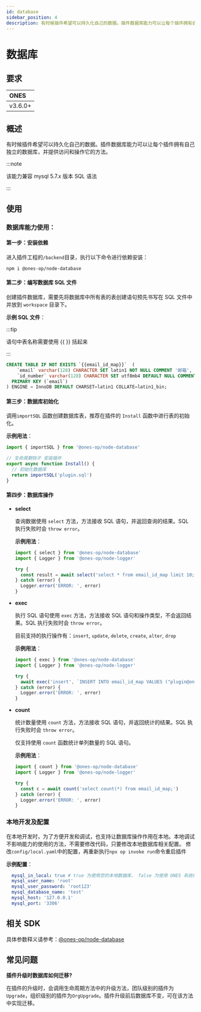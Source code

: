 ```yaml
---
id: database
sidebar_position: 4
description: 有时候插件希望可以持久化自己的数据。插件数据库能力可以让每个插件拥有自己独立的数据库，并提供访问和操作它的方法。
---
```


# 数据库

## 要求

| ONES    |
| :------ |
| v3.6.0+ |

## 概述

有时候插件希望可以持久化自己的数据。插件数据库能力可以让每个插件拥有自己独立的数据库，并提供访问和操作它的方法。

:::note

该能力兼容 mysql 5.7.x 版本 SQL 语法

:::

## 使用

### 数据库能力使用：

#### 第一步：安装依赖

进入插件工程的`/backend`目录，执行以下命令进行依赖安装：

```shell
npm i @ones-op/node-database
```

#### 第二步：编写数据库 SQL 文件

创建插件数据库，需要先将数据库中所有表的表创建语句预先书写在 SQL 文件中并放到 `workspace` 目录下。

**示例 SQL 文件**：

:::tip

语句中表名称需要使用 {{ }} 括起来

:::

```sql title="workspace/plugin.sql"
CREATE TABLE IF NOT EXISTS `{{email_id_map}}`  (
    `email` varchar(128) CHARACTER SET latin1 NOT NULL COMMENT '邮箱',
    `id_number` varchar(128) CHARACTER SET utf8mb4 DEFAULT NULL COMMENT '工号',
  PRIMARY KEY (`email`)
) ENGINE = InnoDB DEFAULT CHARSET=latin1 COLLATE=latin1_bin;

```

#### 第三步：数据库初始化

调用`importSQL` 函数创建数据库表，推荐在插件的 `Install` 函数中进行表的初始化。

**示例用法**：

```typescript title="backend/src/index.ts"
import { importSQL } from '@ones-op/node-database'

// 生命周期钩子 安装插件
export async function Install() {
  // 初始化数据库
  return importSQL('plugin.sql')
}
```

#### 第四步：数据库操作

- **select**

  查询数据使用 `select` 方法，方法接收 SQL 语句，并返回查询的结果。SQL 执行失败时会 `throw error`。

  **示例用法**：

  ```typescript
  import { select } from '@ones-op/node-database'
  import { Logger } from '@ones-op/node-logger'

  try {
    const result = await select('select * from email_id_map limit 10;')
  } catch (error) {
    Logger.error('ERROR: ', error)
  }
  ```

- **exec**

  执行 SQL 语句使用 `exec` 方法，方法接收 SQL 语句和操作类型，不会返回结果。SQL 执行失败时会 `throw error`。

  目前支持的执行操作有：`insert`, `update`, `delete`, `create`, `alter`, `drop`

  **示例用法**：

  ```typescript
  import { exec } from '@ones-op/node-database'
  import { Logger } from '@ones-op/node-logger'

  try {
    await exec('insert', `INSERT INTO email_id_map VALUES ("plugin@ones.com", "001");`)
  } catch (error) {
    Logger.error('ERROR: ', error)
  }
  ```

- **count**

  统计数量使用 `count` 方法，方法接收 SQL 语句，并返回统计的结果。SQL 执行失败时会 `throw error`。

  仅支持使用 `count` 函数统计单列数量的 SQL 语句。

  **示例用法**：

  ```typescript
  import { count } from '@ones-op/node-database'
  import { Logger } from '@ones-op/node-logger'

  try {
    const c = await count('select count(*) from email_id_map;')
  } catch (error) {
    Logger.error('ERROR: ', error)
  }
  ```

### 本地开发及配置

在本地开发时，为了方便开发和调试，也支持让数据库操作作用在本地。本地调试不影响能力的使用的方法，不需要修改代码，只要修改本地数据库相关配置。
修改`config/local.yaml`中的配置，再重新执行`npx op invoke run`命令重启插件

**示例配置**：

```yaml title="config/local.yaml"
  mysql_in_local: true # true 为使用您的本地数据库， false 为使用 ONES 系统内置数据库
  mysql_user_name: 'root'
  mysql_user_password: 'root123'
  mysql_database_name: 'test'
  mysql_host: '127.0.0.1'
  mysql_port: '3306'
```

## 相关 SDK

具体参数释义请参考：[@ones-op/node-database](../../reference/packages/node-database/node-database.mdx)

## 常见问题

**插件升级时数据库如何迁移?**

在插件的升级时，会调用生命周期方法中的升级方法，团队级别的插件为`Upgrade`，组织级别的插件为`OrgUpgrade`。插件升级前后数据库不变，可在该方法中实现迁移。
